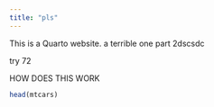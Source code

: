 ```yaml
---
title: "pls"
---
```


This is a Quarto website. a terrible one part 2dscsdc

try 72

HOW DOES THIS WORK

```r
head(mtcars)
```

